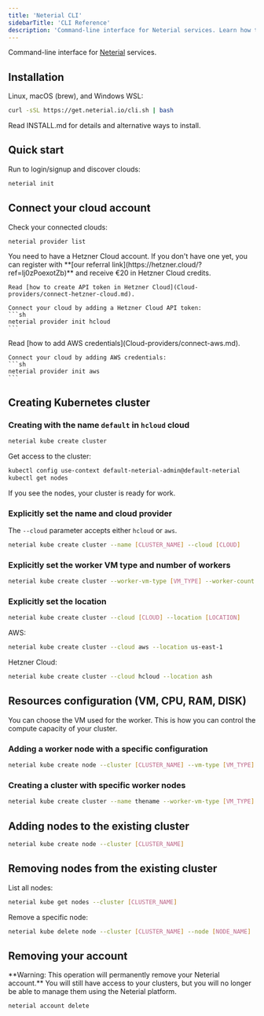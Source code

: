 ---
title: 'Neterial CLI'
sidebarTitle: 'CLI Reference'
description: 'Command-line interface for Neterial services. Learn how to install, connect clouds, and manage Kubernetes clusters.'
---

Command-line interface for [Neterial](https://neterial.io) services.

## Installation

Linux, macOS (brew), and Windows WSL:

```sh
curl -sSL https://get.neterial.io/cli.sh | bash
```

<Card title="Read Installation Details" href="https://github.com/neterialio/cli/blob/main/INSTALL.md">
  Read INSTALL.md for details and alternative ways to install.
</Card>

## Quick start

Run to login/signup and discover clouds:

```sh
neterial init
```

## Connect your cloud account

Check your connected clouds:

```sh
neterial provider list
```

<Tabs>
  <Tab title="Connect Hetzner Cloud">
    You need to have a Hetzner Cloud account. If you don't have one yet, you can
    register with **[our referral link](https://hetzner.cloud/?ref=Ij0zPoexotZb)**
    and receive €20 in Hetzner Cloud credits.

    Read [how to create API token in Hetzner Cloud](Cloud-providers/connect-hetzner-cloud.md).

    Connect your cloud by adding a Hetzner Cloud API token:
    ```sh
    neterial provider init hcloud
    ```
  </Tab>
  <Tab title="Connect AWS">
    Read [how to add AWS credentials](Cloud-providers/connect-aws.md).

    Connect your cloud by adding AWS credentials:
    ```sh
    neterial provider init aws
    ```
  </Tab>
</Tabs>

## Creating Kubernetes cluster

### Creating with the name `default` in `hcloud` cloud

```sh
neterial kube create cluster
```

Get access to the cluster:

```sh
kubectl config use-context default-neterial-admin@default-neterial
kubectl get nodes
```

If you see the nodes, your cluster is ready for work.

### Explicitly set the name and cloud provider

The `--cloud` parameter accepts either `hcloud` or `aws`.

```sh
neterial kube create cluster --name [CLUSTER_NAME] --cloud [CLOUD]
```

### Explicitly set the worker VM type and number of workers

```sh
neterial kube create cluster --worker-vm-type [VM_TYPE] --worker-count [COUNT]
```

### Explicitly set the location

```sh
neterial kube create cluster --cloud [CLOUD] --location [LOCATION]
```

AWS:

```sh
neterial kube create cluster --cloud aws --location us-east-1
```

Hetzner Cloud:

```sh
neterial kube create cluster --cloud hcloud --location ash
```

## Resources configuration (VM, CPU, RAM, DISK)

You can choose the VM used for the worker. This is how you can control the compute capacity of your cluster.

### Adding a worker node with a specific configuration

```sh
neterial kube create node --cluster [CLUSTER_NAME] --vm-type [VM_TYPE]
```

### Creating a cluster with specific worker nodes

```sh
neterial kube create cluster --name thename --worker-vm-type [VM_TYPE]
```

## Adding nodes to the existing cluster

```sh
neterial kube create node --cluster [CLUSTER_NAME]
```

## Removing nodes from the existing cluster

List all nodes:

```sh
neterial kube get nodes --cluster [CLUSTER_NAME]
```

Remove a specific node:

```sh
neterial kube delete node --cluster [CLUSTER_NAME] --node [NODE_NAME]
```

## Removing your account

<Warning>
**Warning: This operation will permanently remove your Neterial account.**
You will still have access to your clusters, but you will no longer be able to manage them using the Neterial platform.
</Warning>

```sh
neterial account delete
```
```